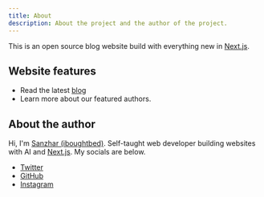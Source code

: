 ```yaml
---
title: About
description: About the project and the author of the project.
---
```


This is an open source blog website build with everything new in [Next.js](https://nextjs.org/).

## Website features

- Read the latest [blog](/blog)
- Learn more about our featured authors.

## About the author

Hi, I'm [Sanzhar (iboughtbed)](https://instagram.com/iboughtbed). Self-taught web developer building websites with AI and [Next.js](https://nextjs.org/). My socials are below.

- [Twitter](https://twitter.com/iboughtbed)
- [GitHub](https://github.com/iboughtbed)
- [Instagram](https://instagram.com/iboughtbed)
